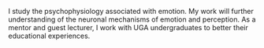 

I study the psychophysiology associated with emotion. My work will further understanding of the neuronal mechanisms of emotion and perception. As a mentor and guest lecturer, I work with UGA undergraduates to better their educational experiences. 